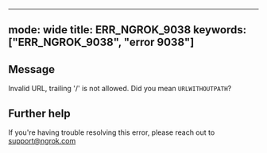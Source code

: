 
---
mode: wide
title: ERR_NGROK_9038
keywords: ["ERR_NGROK_9038", "error 9038"]
---

## Message
Invalid URL, trailing '/' is not allowed. Did you mean `URLWITHOUTPATH`?




## Further help
If you're having trouble resolving this error, please reach out to [support@ngrok.com](mailto:support@ngrok.com?subject=Help%20with%20ERR_NGROK_9038)

